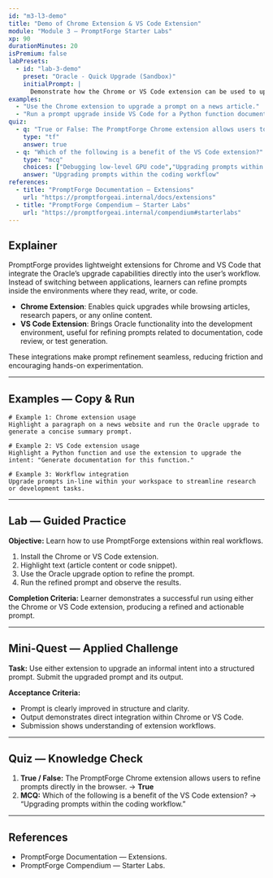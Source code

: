 ```yaml
---
id: "m3-l3-demo"
title: "Demo of Chrome Extension & VS Code Extension"
module: "Module 3 — PromptForge Starter Labs"
xp: 90
durationMinutes: 20
isPremium: false
labPresets:
  - id: "lab-3-demo"
    preset: "Oracle - Quick Upgrade (Sandbox)"
    initialPrompt: |
      Demonstrate how the Chrome or VS Code extension can be used to upgrade and run prompts directly within workflows.
examples:
  - "Use the Chrome extension to upgrade a prompt on a news article."
  - "Run a prompt upgrade inside VS Code for a Python function documentation task."
quiz:
  - q: "True or False: The PromptForge Chrome extension allows users to refine prompts directly in the browser."
    type: "tf"
    answer: true
  - q: "Which of the following is a benefit of the VS Code extension?"
    type: "mcq"
    choices: ["Debugging low-level GPU code","Upgrading prompts within the coding workflow","Replacing the operating system","Automatically fine-tuning models"]
    answer: "Upgrading prompts within the coding workflow"
references:
  - title: "PromptForge Documentation — Extensions"
    url: "https://promptforgeai.internal/docs/extensions"
  - title: "PromptForge Compendium — Starter Labs"
    url: "https://promptforgeai.internal/compendium#starterlabs"
---
```


<LessonHeader title="Demo of Chrome Extension & VS Code Extension" xp={90} duration={20} belt="Green" />

## Explainer

PromptForge provides lightweight extensions for Chrome and VS Code that integrate the Oracle’s upgrade capabilities directly into the user’s workflow. Instead of switching between applications, learners can refine prompts inside the environments where they read, write, or code.

- **Chrome Extension**: Enables quick upgrades while browsing articles, research papers, or any online content.
- **VS Code Extension**: Brings Oracle functionality into the development environment, useful for refining prompts related to documentation, code review, or test generation.

These integrations make prompt refinement seamless, reducing friction and encouraging hands-on experimentation.

---

## Examples — Copy & Run

```text
# Example 1: Chrome extension usage
Highlight a paragraph on a news website and run the Oracle upgrade to generate a concise summary prompt.

# Example 2: VS Code extension usage
Highlight a Python function and use the extension to upgrade the intent: "Generate documentation for this function."

# Example 3: Workflow integration
Upgrade prompts in-line within your workspace to streamline research or development tasks.
```

---

## Lab — Guided Practice

**Objective:** Learn how to use PromptForge extensions within real workflows.

1. Install the Chrome or VS Code extension.
2. Highlight text (article content or code snippet).
3. Use the Oracle upgrade option to refine the prompt.
4. Run the refined prompt and observe the results.

**Completion Criteria:** Learner demonstrates a successful run using either the Chrome or VS Code extension, producing a refined and actionable prompt.

---

## Mini-Quest — Applied Challenge

**Task:** Use either extension to upgrade an informal intent into a structured prompt. Submit the upgraded prompt and its output.

**Acceptance Criteria:**
- Prompt is clearly improved in structure and clarity.
- Output demonstrates direct integration within Chrome or VS Code.
- Submission shows understanding of extension workflows.

---

## Quiz — Knowledge Check

1. **True / False:** The PromptForge Chrome extension allows users to refine prompts directly in the browser. → **True**
2. **MCQ:** Which of the following is a benefit of the VS Code extension? → “Upgrading prompts within the coding workflow.”

---

## References

- PromptForge Documentation — Extensions.  
- PromptForge Compendium — Starter Labs.
